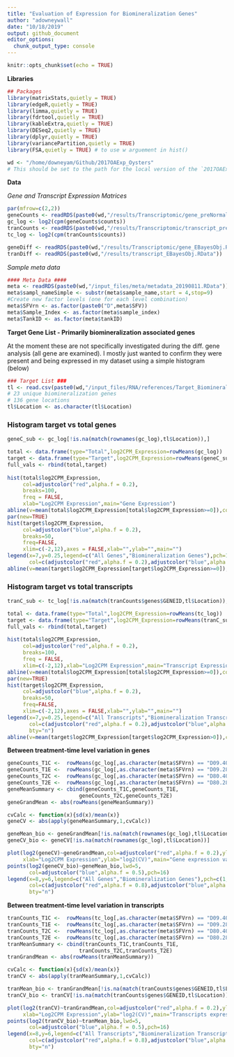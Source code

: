 ```yaml
---
title: "Evaluation of Expression for Biomineralization Genes"
author: "adowneywall"
date: "10/18/2019"
output: github_document
editor_options: 
  chunk_output_type: console
---
```


```r
knitr::opts_chunk$set(echo = TRUE)
```

**Libraries**
```r
## Packages 
library(matrixStats,quietly = TRUE)
library(edgeR,quietly = TRUE)
library(limma,quietly = TRUE)
library(fdrtool,quietly = TRUE)
library(kableExtra,quietly = TRUE)
library(DESeq2,quietly = TRUE)
library(dplyr,quietly = TRUE)
library(variancePartition,quietly = TRUE)
library(FSA,quietly = TRUE) # to use w arguement in hist()

wd <- "/home/downeyam/Github/2017OAExp_Oysters"
# This should be set to the path for the local version of the `2017OAExp_Oysters` github repo.
```

**Data**  

*Gene and Transcript Expression Matrices*  
```r
par(mfrow=c(2,2))
geneCounts <- readRDS(paste0(wd,"/results/Transcriptomic/gene_preNormalization_DGEListObj.RData"))
gc_log <- log2(cpm(geneCounts$counts))
tranCounts <- readRDS(paste0(wd,"/results/Transcriptomic/transcript_preNormalization_DGEListObj.RData"))
tc_log <- log2(cpm(tranCounts$counts))

geneDiff <- readRDS(paste0(wd,"/results/Transcriptomic/gene_EBayesObj.RData"))
tranDiff <- readRDS(paste0(wd,"/results/transcript_EBayesObj.RData"))  
```
  
*Sample meta data*  
```r
#### Meta Data ####
meta <- readRDS(paste0(wd,"/input_files/meta/metadata_20190811.RData"))
meta$sampl_nameSimple <- substr(meta$sample_name,start = 4,stop=9)
#Create new factor levels (one for each level combination)
meta$SFVrn <- as.factor(paste0("D",meta$SFV))
meta$Sample_Index <- as.factor(meta$sample_index)
meta$TankID <- as.factor(meta$tankID)
```

**Target Gene List - Primarily biomineralization associated genes**  
  
At the moment these are not specifically investigated during the diff. gene analysis (all gene are examined). I mostly just wanted to confirm they were present and being expressed in my dataset using a simple histogram (below)  
  
```r
### Target List ###
tl <- read.csv(paste0(wd,"/input_files/RNA/references/Target_BiomineralizationGenes.csv"))
# 23 unique biomineralization genes 
# 136 gene locations
tl$Location <- as.character(tl$Location)
```
  
### **Histogram target vs total genes**  
```r
geneC_sub <- gc_log[!is.na(match(rownames(gc_log),tl$Location)),]

total <- data.frame(type="Total",log2CPM_Expression=rowMeans(gc_log))
target <- data.frame(type="Target",log2CPM_Expression=rowMeans(geneC_sub))
full_vals <- rbind(total,target)
  
hist(total$log2CPM_Expression,
     col=adjustcolor("red",alpha.f = 0.2),
     breaks=100,
     freq = FALSE,
     xlab="Log2CPM Expression",main="Gene Expression")
abline(v=mean(total$log2CPM_Expression[total$log2CPM_Expression>=0]),col=adjustcolor("red",alpha.f = 0.8),lwd=5)
par(new=TRUE)
hist(target$log2CPM_Expression,
     col=adjustcolor("blue",alpha.f = 0.2),
     breaks=50,
     freq=FALSE,
     xlim=c(-2,12),axes = FALSE,xlab="",ylab="",main="")
legend(x=7,y=0.25,legend=c("All Genes","Biomineralization Genes"),pch=15,bty = "n",
       col=c(adjustcolor("red",alpha.f = 0.2),adjustcolor("blue",alpha.f = 0.2)))
abline(v=mean(target$log2CPM_Expression[target$log2CPM_Expression>=0]),col=adjustcolor("blue",alpha.f = 0.8),lwd=5)
```

### **Histogram target vs total transcripts**  
```r
tranC_sub <- tc_log[!is.na(match(tranCounts$genes$GENEID,tl$Location)),]

total <- data.frame(type="Total",log2CPM_Expression=rowMeans(tc_log))
target <- data.frame(type="Target",log2CPM_Expression=rowMeans(tranC_sub))
full_vals <- rbind(total,target)
  
hist(total$log2CPM_Expression,
     col=adjustcolor("red",alpha.f = 0.2),
     breaks=100,
     freq = FALSE,
     xlim=c(-2,12),xlab="Log2CPM Expression",main="Transcript Expression")
abline(v=mean(total$log2CPM_Expression[total$log2CPM_Expression>=0]),col=adjustcolor("red",alpha.f = 0.8),lwd=5)
par(new=TRUE)
hist(target$log2CPM_Expression,
     col=adjustcolor("blue",alpha.f = 0.2),
     breaks=50,
     freq=FALSE,
     xlim=c(-2,12),axes = FALSE,xlab="",ylab="",main="")
legend(x=7,y=0.25,legend=c("All Transcripts","Biomineralization Transcripts"),pch=15,
       col=c(adjustcolor("red",alpha.f = 0.2),adjustcolor("blue",alpha.f = 0.2)),
       bty="n")
abline(v=mean(target$log2CPM_Expression[target$log2CPM_Expression>0]),col=adjustcolor("blue",alpha.f = 0.8),lwd=5)
```

**Between treatment-time level variation in genes**
```r
geneCounts_T1C <-  rowMeans(gc_log[,as.character(meta$SFVrn) == "D09.400"])
geneCounts_T1E <-  rowMeans(gc_log[,as.character(meta$SFVrn) == "D09.2800"])
geneCounts_T2C <-  rowMeans(gc_log[,as.character(meta$SFVrn) == "D80.400"])
geneCounts_T2E <-  rowMeans(gc_log[,as.character(meta$SFVrn) == "D80.2800"])
geneMeanSummary <- cbind(geneCounts_T1C,geneCounts_T1E,
                       geneCounts_T2C,geneCounts_T2E)
geneGrandMean <- abs(rowMeans(geneMeanSummary))

cvCalc <- function(x){sd(x)/mean(x)}
geneCV <- abs(apply(geneMeanSummary,1,cvCalc))

geneMean_bio <- geneGrandMean[!is.na(match(rownames(gc_log),tl$Location))]
geneCV_bio <- geneCV[!is.na(match(rownames(gc_log),tl$Location))]

plot(log2(geneCV)~geneGrandMean,col=adjustcolor("red",alpha.f = 0.2),ylim=c(-10,10),
     xlab="Log2CPM Expression",ylab="log2(CV)",main="Gene expression variation among treatment and time levels",xlim=c(-0.1,14))
points(log2(geneCV_bio)~geneMean_bio,lwd=5,
       col=adjustcolor("blue",alpha.f = 0.5),pch=16)
legend(x=8,y=6,legend=c("All Genes","Biomineralization Genes"),pch=c(1,16),
       col=c(adjustcolor("red",alpha.f = 0.8),adjustcolor("blue",alpha.f = 0.5)),
       bty="n")
```

**Between treatment-time level variation in transcripts**
```r
tranCounts_T1C <-  rowMeans(tc_log[,as.character(meta$SFVrn) == "D09.400"])
tranCounts_T1E <-  rowMeans(tc_log[,as.character(meta$SFVrn) == "D09.2800"])
tranCounts_T2C <-  rowMeans(tc_log[,as.character(meta$SFVrn) == "D80.400"])
tranCounts_T2E <-  rowMeans(tc_log[,as.character(meta$SFVrn) == "D80.2800"])
tranMeanSummary <- cbind(tranCounts_T1C,tranCounts_T1E,
                       tranCounts_T2C,tranCounts_T2E)
tranGrandMean <- abs(rowMeans(tranMeanSummary))

cvCalc <- function(x){sd(x)/mean(x)}
tranCV <- abs(apply(tranMeanSummary,1,cvCalc))

tranMean_bio <- tranGrandMean[!is.na(match(tranCounts$genes$GENEID,tl$Location))]
tranCV_bio <- tranCV[!is.na(match(tranCounts$genes$GENEID,tl$Location))]

plot(log2(tranCV)~tranGrandMean,col=adjustcolor("red",alpha.f = 0.2),ylim=c(-10,10),
     xlab="Log2CPM Expression",ylab="log2(CV)",main="Transcripts expression variation among treatment and time levels",xlim=c(-0.1,14))
points(log2(tranCV_bio)~tranMean_bio,lwd=5,
       col=adjustcolor("blue",alpha.f = 0.5),pch=16)
legend(x=8,y=6,legend=c("All Transcripts","Biomineralization Transcripts"),pch=c(1,16),
       col=c(adjustcolor("red",alpha.f = 0.8),adjustcolor("blue",alpha.f = 0.5)),
       bty="n")
```

